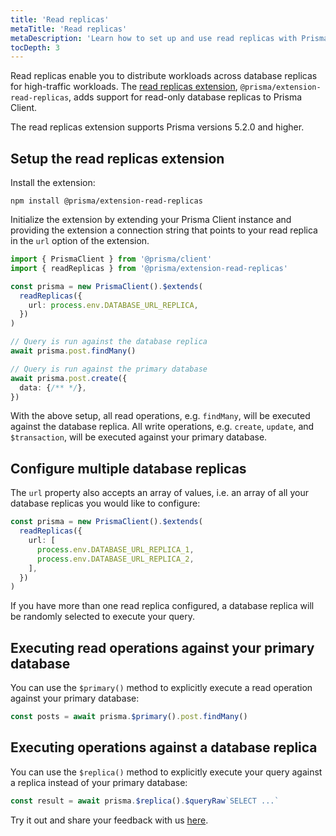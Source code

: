 ```yaml
---
title: 'Read replicas'
metaTitle: 'Read replicas'
metaDescription: 'Learn how to set up and use read replicas with Prisma Client'
tocDepth: 3
---
```


<TopBlock>

Read replicas enable you to distribute workloads across database replicas for high-traffic workloads. The [read replicas extension](https://github.com/prisma/extension-read-replicas), `@prisma/extension-read-replicas`, adds support for read-only database replicas to Prisma Client.

The read replicas extension supports Prisma versions 5.2.0 and higher.

</TopBlock>

## Setup the read replicas extension

Install the extension:

```terminal
npm install @prisma/extension-read-replicas
```

Initialize the extension by extending your Prisma Client instance and providing the extension a connection string that points to your read replica in the `url` option of the extension.

<!-- prettier-ignore-start -->

```ts
import { PrismaClient } from '@prisma/client'
import { readReplicas } from '@prisma/extension-read-replicas'

const prisma = new PrismaClient().$extends(
  readReplicas({
    url: process.env.DATABASE_URL_REPLICA,
  })
)

// Query is run against the database replica
await prisma.post.findMany()

// Query is run against the primary database
await prisma.post.create({ 
  data: {/** */},
})
```
<!-- prettier-ignore-end -->

With the above setup, all read operations, e.g. `findMany`, will be executed against the database replica. All write operations, e.g. `create`, `update`, and `$transaction`, will be executed against your primary database.


## Configure multiple database replicas

The `url` property also accepts an array of values, i.e. an array of all your database replicas you would like to configure:

```ts
const prisma = new PrismaClient().$extends(
  readReplicas({
    url: [
      process.env.DATABASE_URL_REPLICA_1,
      process.env.DATABASE_URL_REPLICA_2,
    ],
  })
)
```

If you have more than one read replica configured, a database replica will be randomly selected to execute your query.

## Executing read operations against your primary database

You can use the `$primary()` method to explicitly execute a read operation against your primary database:

```ts
const posts = await prisma.$primary().post.findMany()
```

## Executing operations against a database replica

You can use the `$replica()` method to explicitly execute your query against a replica instead of your primary database:

```ts
const result = await prisma.$replica().$queryRaw`SELECT ...`
```

Try it out and share your feedback with us [here](https://github.com/prisma/extension-read-replicas/issues/new).
